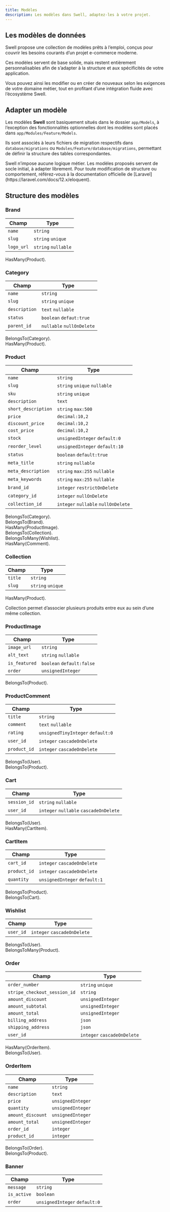 ```yaml
---
title: Modèles
description: Les modèles dans Swell, adaptez-les à votre projet.
---
```


## Les modèles de données

Swell propose une collection de modèles prêts à l’emploi, conçus pour couvrir les besoins courants d’un projet e-commerce moderne.

Ces modèles servent de base solide, mais restent entièrement personnalisables afin de s’adapter à la structure et aux spécificités
de votre application.

Vous pouvez ainsi les modifier ou en créer de nouveaux selon les exigences de votre domaine métier,
tout en profitant d’une intégration fluide avec l’écosystème Swell.

## Adapter un modèle

Les modèles **Swell** sont basiquement situés dans le dossier `app/Models`, à l’exception des fonctionnalités
optionnelles dont les modèles sont placés dans `app/Modules/Feature/Models`.

Ils sont associés à leurs fichiers de migration respectifs dans `database/migrations` ou
`Modules/Feature/database/migrations`, permettant de définir la structure des tables correspondantes.

<Callout>
    Swell n’impose aucune logique métier. Les modèles proposés servent de socle initial, à adapter librement. Pour toute
    modification de structure ou comportement, référez-vous à la documentation officielle de
    [Laravel](https://laravel.com/docs/12.x/eloquent).
</Callout>

## Structure des modèles

### Brand

| Champ      | Type                |
| ---------- | ------------------- |
| `name`     | `string`            |
| `slug`     | `string` `unique`   |
| `logo_url` | `string` `nullable` |

<span className="text-fd-muted-foreground text-sm">HasMany(Product).</span>

### Category

| Champ         | Type                      |
| ------------- | ------------------------- |
| `name`        | `string`                  |
| `slug`        | `string` `unique`         |
| `description` | `text` `nullable`         |
| `status`      | `boolean` `defaut:true`   |
| `parent_id`   | `nullable` `nullOnDelete` |

<span className="text-fd-muted-foreground text-sm">BelongsTo(Category).</span> <br />
<span className="text-fd-muted-foreground text-sm">HasMany(Product).</span>

### Product

| Champ               | Type                                |
| ------------------- | ----------------------------------- |
| `name`              | `string`                            |
| `slug`              | `string` `unique` `nullable`        |
| `sku`               | `string` `unique`                   |
| `description`       | `text`                              |
| `short_description` | `string` `max:500`                  |
| `price`             | `decimal:10,2`                      |
| `discount_price`    | `decimal:10,2`                      |
| `cost_price`        | `decimal:10,2`                      |
| `stock`             | `unsignedInteger` `default:0`       |
| `reorder_level`     | `unsignedInteger` `default:10`      |
| `status`            | `boolean` `default:true`            |
| `meta_title`        | `string` `nullable`                 |
| `meta_description`  | `string` `max:255` `nullable`       |
| `meta_keywords`     | `string` `max:255` `nullable`       |
| `brand_id`          | `integer` `restrictOnDelete`        |
| `category_id`       | `integer` `nullOnDelete`            |
| `collection_id`     | `integer` `nullable` `nullOnDelete` |

<span className="text-fd-muted-foreground text-sm">BelongsTo(Category).</span> <br />
<span className="text-fd-muted-foreground text-sm">BelongsTo(Brand).</span> <br />
<span className="text-fd-muted-foreground text-sm">HasMany(ProductImage).</span> <br />
<span className="text-fd-muted-foreground text-sm">BelongsTo(Collection).</span> <br />
<span className="text-fd-muted-foreground text-sm">BelongsToMany(Wishlist).</span> <br />
<span className="text-fd-muted-foreground text-sm">HasMany(Comment).</span>

### Collection

| Champ   | Type              |
| ------- | ----------------- |
| `title` | `string`          |
| `slug`  | `string` `unique` |

<span className="text-fd-muted-foreground text-sm">HasMany(Product).</span>

<Callout>Collection permet d’associer plusieurs produits entre eux au sein d’une même collection.</Callout>

### ProductImage

| Champ         | Type                      |
| ------------- | ------------------------- |
| `image_url`   | `string`                  |
| `alt_text`    | `string` `nullable`       |
| `is_featured` | `boolean` `default:false` |
| `order`       | `unsignedInteger`         |

<span className="text-fd-muted-foreground text-sm">BelongsTo(Product).</span>

### ProductComment

| Champ        | Type                              |
| ------------ | --------------------------------- |
| `title`      | `string`                          |
| `comment`    | `text` `nullable`                 |
| `rating`     | `unsignedTinyInteger` `default:0` |
| `user_id`    | `integer` `cascadeOnDelete`       |
| `product_id` | `integer` `cascadeOnDelete`       |

<span className="text-fd-muted-foreground text-sm">BelongsTo(User).</span> <br />
<span className="text-fd-muted-foreground text-sm">BelongsTo(Product).</span>

### Cart

| Champ        | Type                                   |
| ------------ | -------------------------------------- |
| `session_id` | `string` `nullable`                    |
| `user_id`    | `integer` `nullable` `cascadeOnDelete` |

<span className="text-fd-muted-foreground text-sm">BelongsTo(User).</span> <br />
<span className="text-fd-muted-foreground text-sm">HasMany(CartItem).</span>

### CartItem

| Champ        | Type                          |
| ------------ | ----------------------------- |
| `cart_id`    | `integer` `cascadeOnDelete`   |
| `product_id` | `integer` `cascadeOnDelete`   |
| `quantity`   | `unsignedInteger` `default:1` |

<span className="text-fd-muted-foreground text-sm">BelongsTo(Product).</span> <br />
<span className="text-fd-muted-foreground text-sm">BelongsTo(Cart).</span>

### Wishlist

| Champ     | Type                        |
| --------- | --------------------------- |
| `user_id` | `integer` `cascadeOnDelete` |

<span className="text-fd-muted-foreground text-sm">BelongsTo(User).</span> <br />
<span className="text-fd-muted-foreground text-sm">BelongsToMany(Product).</span>

### Order

| Champ                        | Type                        |
| ---------------------------- | --------------------------- |
| `order_number`               | `string` `unique`           |
| `stripe_checkout_session_id` | `string`                    |
| `amount_discount`            | `unsignedInteger`           |
| `amount_subtotal`            | `unsignedInteger`           |
| `amount_total`               | `unsignedInteger`           |
| `billing_address`            | `json`                      |
| `shipping_address`           | `json`                      |
| `user_id`                    | `integer` `cascadeOnDelete` |

<span className="text-fd-muted-foreground text-sm">HasMany(OrderItem).</span> <br />
<span className="text-fd-muted-foreground text-sm">BelongsTo(User).</span>

### OrderItem

| Champ             | Type              |
| ----------------- | ----------------- |
| `name`            | `string`          |
| `description`     | `text`            |
| `price`           | `unsignedInteger` |
| `quantity`        | `unsignedInteger` |
| `amount_discount` | `unsignedInteger` |
| `amount_total`    | `unsignedInteger` |
| `order_id`        | `integer`         |
| `product_id`      | `integer`         |

<span className="text-fd-muted-foreground text-sm">BelongsTo(Order).</span> <br />
<span className="text-fd-muted-foreground text-sm">BelongsTo(Product).</span>

### Banner

| Champ       | Type                          |
| ----------- | ----------------------------- |
| `message`   | `string`                      |
| `is_active` | `boolean`                     |
| `order`     | `unsignedInteger` `default:0` |
